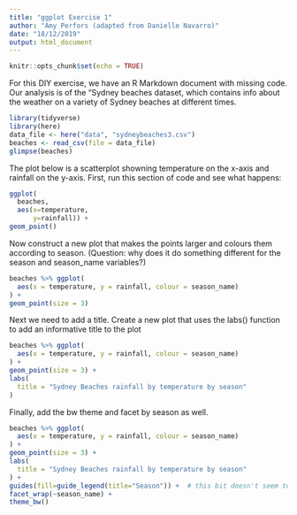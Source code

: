 ```yaml
---
title: "ggplot Exercise 1"
author: "Amy Perfors (adapted from Danielle Navarro)"
date: "18/12/2019"
output: html_document
---
```


```r
knitr::opts_chunk$set(echo = TRUE)
```

For this DIY exercise, we have an R Markdown document with missing code. Our analysis is of the "Sydney beaches dataset, which contains info about the weather on a variety of Sydney beaches at different times.

```r
library(tidyverse)
library(here)
data_file <- here("data", "sydneybeaches3.csv")
beaches <- read_csv(file = data_file)
glimpse(beaches)
```

The plot below is a scatterplot showning temperature on the x-axis and rainfall on the y-axis. First, run this section of code and see what happens:

```r
ggplot(
  beaches, 
  aes(x=temperature, 
      y=rainfall)) + 
geom_point()
```

Now construct a new plot that makes the points larger and colours them according to season. (Question: why does it do something different for the season and season_name variables?)

```r
beaches %>% ggplot(
  aes(x = temperature, y = rainfall, colour = season_name)
) +
geom_point(size = 3)
```

Next we need to add a title. Create a new plot that uses the labs() function to add an informative title to the plot

```r
beaches %>% ggplot(
  aes(x = temperature, y = rainfall, colour = season_name)
) +
geom_point(size = 3) +
labs(
  title = "Sydney Beaches rainfall by temperature by season"
)
```

Finally, add the bw theme and facet by season as well.

```r
beaches %>% ggplot(
  aes(x = temperature, y = rainfall, colour = season_name)
) +
geom_point(size = 3) +
labs(
  title = "Sydney Beaches rainfall by temperature by season"
) +
guides(fill=guide_legend(title="Season")) +  # this bit doesn't seem to work
facet_wrap(~season_name) + 
theme_bw()
```

























